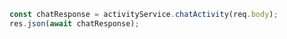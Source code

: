 ```javascript
const chatResponse = activityService.chatActivity(req.body);
res.json(await chatResponse);
```